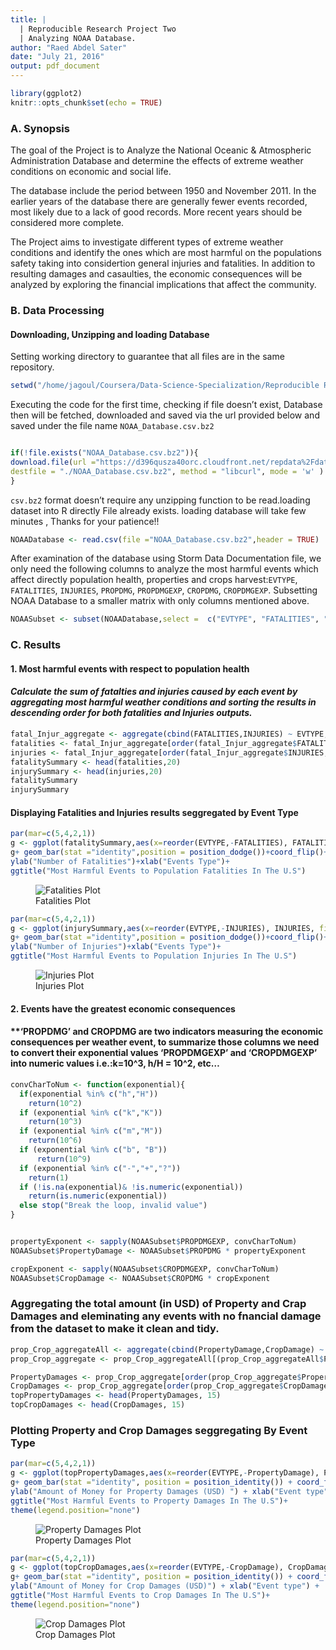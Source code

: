 ```yaml
---
title: |
  | Reproducible Research Project Two
  | Analyzing NOAA Database.
author: "Raed Abdel Sater"
date: "July 21, 2016"
output: pdf_document
---
```


```r
library(ggplot2)
knitr::opts_chunk$set(echo = TRUE)
```

### A. Synopsis

The goal of the Project is to Analyze the National Oceanic & Atmospheric Administration Database and determine the effects of extreme weather conditions on economic and social life.

The database include the period between 1950 and November 2011. In the earlier years of the database there are generally fewer events recorded, most likely due to a lack of good records. More recent years should be considered more complete.

The Project  aims to investigate  different types of extreme weather conditions and identify the ones which are most harmful on the populations safety taking into considertion general injuries and fatalities. In addition to resulting damages and casaulties, the economic consequences will be analyzed by exploring the financial implications that affect the community.


### B. Data Processing
####   Downloading, Unzipping and loading Database

Setting working directory to guarantee that all files are in the same repository.
```r
setwd("/home/jagoul/Coursera/Data-Science-Specialization/Reproducible Research/Week 3&4/Reproducible-Research-Project-Two/")
```

Executing the code for the first time, checking if file doesn't exist,
Database then will be fetched, downloaded and saved via the url provided below and saved under the file name `NOAA_Database.csv.bz2`

```r

if(!file.exists("NOAA_Database.csv.bz2")){
download.file(url ="https://d396qusza40orc.cloudfront.net/repdata%2Fdata%2FStormData.csv.bz2",
destfile = "./NOAA_Database.csv.bz2", method = "libcurl", mode = 'w' )
}
```
`csv.bz2` format doesn't require any unzipping function to be read.loading dataset into R directly
File already exists.
loading database will take few minutes , Thanks for your patience!!

```r
NOAADatabase <- read.csv(file ="NOAA_Database.csv.bz2",header = TRUE)
```
After examination of the database using Storm Data Documentation file, we only need the following columns to analyze the most harmful events which affect directly population health, properties and crops harvest:`EVTYPE`, `FATALITIES`, `INJURIES`, `PROPDMG`, `PROPDMGEXP`, `CROPDMG`, `CROPDMGEXP`.
Subsetting NOAA Database to a smaller matrix with only columns mentioned above.

```r
NOAASubset <- subset(NOAADatabase,select =  c("EVTYPE", "FATALITIES", "INJURIES", "PROPDMG", "PROPDMGEXP", "CROPDMG", "CROPDMGEXP"))
```
### C. Results

####   1. **Most harmful events with respect to population health**
####     *Calculate the sum of fatalties and injuries caused by each event by aggregating most harmful weather                         conditions and sorting the results in descending order for both fatalities and Injuries outputs.*  

```r
fatal_Injur_aggregate <- aggregate(cbind(FATALITIES,INJURIES) ~ EVTYPE, NOAASubset, sum)
fatalities <- fatal_Injur_aggregate[order(fatal_Injur_aggregate$FATALITIES,decreasing = TRUE),c("EVTYPE","FATALITIES")]
injuries <- fatal_Injur_aggregate[order(fatal_Injur_aggregate$INJURIES, decreasing = TRUE),c("EVTYPE","INJURIES")]
fatalitySummary <- head(fatalities,20)
injurySummary <- head(injuries,20)
fatalitySummary
injurySummary
```

####      **Displaying Fatalities and Injuries results seggregated by Event Type**

```r
par(mar=c(5,4,2,1))
g <- ggplot(fatalitySummary,aes(x=reorder(EVTYPE,-FATALITIES), FATALITIES, fill=EVTYPE))
g+ geom_bar(stat ="identity",position = position_dodge())+coord_flip()+
ylab("Number of Fatalities")+xlab("Events Type")+
ggtitle("Most Harmful Events to Population Fatalities In The U.S")
```

![Fatalities Plot](./Figures/Fatalities Plot.png)

```r
par(mar=c(5,4,2,1))
g <- ggplot(injurySummary,aes(x=reorder(EVTYPE,-INJURIES), INJURIES, fill=EVTYPE))
g+ geom_bar(stat ="identity",position = position_dodge())+coord_flip()+
ylab("Number of Injuries")+xlab("Events Type")+
ggtitle("Most Harmful Events to Population Injuries In The U.S")
```

![Injuries Plot](./Figures/Injuries Plot.png)

####   2. **Events have the greatest economic consequences**
####   **'PROPDMG' and CROPDMG are two indicators measuring the economic consequences per weather event, to summarize those columns we need to convert their exponential values 'PROPDMGEXP' and 'CROPDMGEXP' into numeric values i.e.:k=10^3, h/H = 10^2, etc...  

```r
convCharToNum <- function(exponential){
  if(exponential %in% c("h","H"))
    return(10^2)
  if (exponential %in% c("k","K"))
    return(10^3)
  if (exponential %in% c("m","M"))
    return(10^6)
  if (exponential %in% c("b", "B"))
      return(10^9)
  if (exponential %in% c("-","+","?"))
    return(1)
  if (!is.na(exponential)& !is.numeric(exponential))
    return(is.numeric(exponential))
  else stop("Break the loop, invalid value")
}


propertyExponent <- sapply(NOAASubset$PROPDMGEXP, convCharToNum)
NOAASubset$PropertyDamage <- NOAASubset$PROPDMG * propertyExponent

cropExponent <- sapply(NOAASubset$CROPDMGEXP, convCharToNum)
NOAASubset$CropDamage <- NOAASubset$CROPDMG * cropExponent
```
### Aggregating the total amount (in USD) of Property and Crap Damages and eleminating any events with no fnancial damage from the dataset to make it clean and tidy.

```r
prop_Crop_aggregateAll <- aggregate(cbind(PropertyDamage,CropDamage) ~ EVTYPE, NOAASubset, sum)
prop_Crop_aggregate <- prop_Crop_aggregateAll[(prop_Crop_aggregateAll$PropertyDamage > 0 | prop_Crop_aggregateAll$PropertyDamage > 0 ),]

PropertyDamages <- prop_Crop_aggregate[order(prop_Crop_aggregate$PropertyDamage,decreasing = TRUE),c("EVTYPE","PropertyDamage")]
CropDamages <- prop_Crop_aggregate[order(prop_Crop_aggregate$CropDamage, decreasing = TRUE),c("EVTYPE","CropDamage")]
topPropertyDamages <- head(PropertyDamages, 15)
topCropDamages <- head(CropDamages, 15)
```
### Plotting Property and Crop Damages seggregating By Event Type

```r
par(mar=c(5,4,2,1))
g <- ggplot(topPropertyDamages,aes(x=reorder(EVTYPE,-PropertyDamage), PropertyDamage/10^6, fill=EVTYPE))
g+ geom_bar(stat ="identity", position = position_identity()) + coord_flip()+
ylab("Amount of Money for Property Damages (USD) ") + xlab("Event type") +
ggtitle("Most Harmful Events to Property Damages In The U.S")+
theme(legend.position="none")
```
![Property Damages Plot](./Figures/Property Damages Plot.png)

```r
par(mar=c(5,4,2,1))
g <- ggplot(topCropDamages,aes(x=reorder(EVTYPE,-CropDamage), CropDamage/10^6, fill=EVTYPE))
g+ geom_bar(stat ="identity", position = position_identity()) + coord_flip()+
ylab("Amount of Money for Crop Damages (USD)") + xlab("Event type") +
ggtitle("Most Harmful Events to Crop Damages In The U.S")+
theme(legend.position="none")
```
![Crop Damages Plot](./Figures/Crop Damages Plot.png)